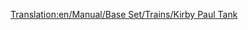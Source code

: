 [[Translation:en/Manual/Base Set/Trains/Kirby Paul Tank]]
{{it/Treni|Image=[[File:en/Kirbypaultank.png]]
|Name=Kirby Paul Tank
|Cost=€ 16.406
|Speed=64 km/h (40 mph)
|Weight=47 t
|Power=300 hp (223 kW)
|Annual=€ 1.640
|Designed=1925
|Lifespan=15
|Capacity=N/A
|Description = La Kirby-Paul Tank è tra le motrici disponibili all'avvio del gioco. È economica e ha una bassa velocità e potenza. Esegui l'upgrade da questa non appena il tempo e i soldi te lo consentiranno.
|Real-life = Collett Pannier Tank, in particolare, la [http://en.wikipedia.org/wiki/GWR_5700_Class GWR 5700 Class].
}}